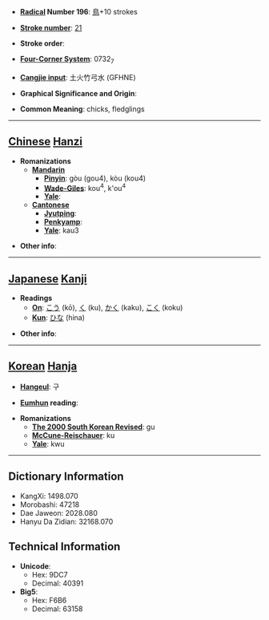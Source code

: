 * '''[[Wiktionary:Chinese radical index| Radical]] Number 196''': [[Wiktionary:Chinese radical index 鳥|鳥]]+10 strokes

* '''[[Wiktionary:Chinese total strokes index|Stroke number]]''': [[Wiktionary:Chinese total strokes index 21|21]]

* '''Stroke order''': 

* '''[[Wiktionary:Chinese four corner index|Four-Corner System]]''': 0732<sub>7</sub>

* '''[[Wiktionary:Chinese Cangjie index|Cangjie input]]''': 土火竹弓水 (GFHNE)

* '''Graphical Significance and Origin''': 

* '''Common Meaning''': chicks, fledglings

----

== [[Chinese]] [[Hanzi]] ==

* '''Romanizations'''
** '''[[Mandarin]]'''
*** '''[[Pinyin]]''': gòu (gou4), kòu (kou4)
*** '''[[Wade-Giles]]''': kou<sup>4</sup>, k'ou<sup>4</sup>
*** '''[[Yale]]''': 
** '''[[Cantonese]]'''
*** '''[[Jyutping]]''':
*** '''[[Penkyamp]]''': 
*** '''[[Yale]]''': kau3

* '''Other info''': 

----

== [[Japanese]] [[Kanji]] ==

* '''Readings'''
** '''[[On]]''': [[こう]] (kō), [[く]] (ku), [[かく]] (kaku), [[こく]] (koku)
** '''[[Kun]]''': [[ひな]] (hina)

* '''Other info''':  

----

== [[Korean]] [[Hanja]] ==

* '''[[Hangeul]]''': 구

* '''[[Eumhun]] reading''': 

* '''Romanizations'''
** '''[[The 2000 South Korean Revised Romanization|The 2000 South Korean Revised]]''': gu
** '''[[McCune-Reischauer]]''': ku
** '''[[Yale]]''': kwu

----

== Dictionary Information ==

* KangXi: 1498.070
* Morobashi: 47218
* Dae Jaweon: 2028.080
* Hanyu Da Zidian: 32168.070

== Technical Information ==

* '''Unicode''':
** Hex: 9DC7
** Decimal: 40391
* '''Big5''':
** Hex: F6B6
** Decimal: 63158